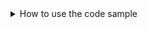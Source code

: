 <details>
<summary>How to use the code sample</summary>
<strong>The code presented below requires:</strong>

- That `createChart` has already been imported. See [Getting Started](/docs#creating-a-chart) for more information,
- and that there is an html div element on the page with an `id` of `container`.

Here is an example skeleton setup: [Code Sandbox](https://codesandbox.io/s/lightweight-charts-skeleton-n67pm6).
You can paste the provided code below the `// REPLACE EVERYTHING BELOW HERE` comment.

:::tip

Some code may be hidden to improve readability. Toggle the checkbox above the code block to reveal all the code.

:::
</details>

